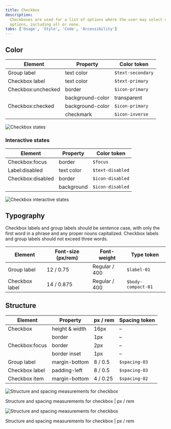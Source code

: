 ```yaml
---
title: Checkbox
description:
  Checkboxes are used for a list of options where the user may select multiple
  options, including all or none.
tabs: ['Usage', 'Style', 'Code', 'Accessibility']
---
```


## Color

| Element            | Property         | Color token       |
| ------------------ | ---------------- | ----------------- |
| Group label        | text color       | `$text-secondary` |
| Checkbox label     | text color       | `$text-primary`   |
| Checkbox:unchecked | border           | `$icon-primary`   |
|                    | background-color | transparent       |
| Checkbox:checked   | background-color | `$icon-primary`   |
|                    | checkmark        | `$icon-inverse`   |

<Row>
<Column colLg={8}>

![Checkbox states](images/checkbox-style-1.png)

</Column>
</Row>

### Interactive states

| Element           | Property   | Color token      |
| ----------------- | ---------- | ---------------- |
| Checkbox:focus    | border     | `$focus`         |
| Label:disabled    | text color | `$text-disabled` |
| Checkbox:disabled | border     | `$icon-disabled` |
|                   | background | `$icon-disabled` |

<Row>
<Column colLg={8}>

![Checkbox interactive states](images/checkbox-style-2.png)

</Column>
</Row>

## Typography

Checkbox labels and group labels should be sentence case, with only the first
word in a phrase and any proper nouns capitalized. Checkbox labels and group
labels should not exceed three words.

| Element        | Font-size (px/rem) | Font-weight   | Type token         |
| -------------- | ------------------ | ------------- | ------------------ |
| Group label    | 12 / 0.75          | Regular / 400 | `$label-01`        |
| Checkbox label | 14 / 0.875         | Regular / 400 | `$body-compact-01` |

## Structure

| Element        | Property       | px / rem | Spacing token |
| -------------- | -------------- | -------- | ------------- |
| Checkbox       | height & width | 16px     | –             |
|                | border         | 1px      | –             |
| Checkbox:focus | border         | 2px      | –             |
|                | border inset   | 1px      | –             |
| Group label    | margin-bottom  | 8 / 0.5  | `$spacing-03` |
| Checkbox label | padding-left   | 8 / 0.5  | `$spacing-03` |
| Checkbox item  | margin-bottom  | 4 / 0.25 | `$spacing-02` |

<div className="image--fixed">

![Structure and spacing measurements for checkbox](images/checkbox-style-3.png)

</div>

<Caption>Structure and spacing measurements for checkbox | px / rem</Caption>

<div className="image--fixed">

![Structure and spacing measurements for checkbox](images/checkbox-style-4.png)

</div>

<Caption>Structure and spacing measurements for checkbox | px / rem</Caption>

